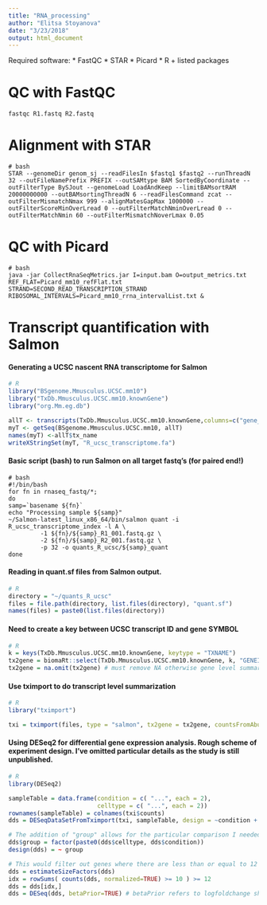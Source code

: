 ```yaml
---
title: "RNA_processing"
author: "Elitsa Stoyanova"
date: "3/23/2018"
output: html_document
---
```


Required software:
* FastQC
* STAR
* Picard
* R + listed packages

# QC with FastQC
```
fastqc R1.fastq R2.fastq
```

# Alignment with STAR
```
# bash
STAR --genomeDir genom_sj --readFilesIn $fastq1 $fastq2 --runThreadN 32 --outFileNamePrefix PREFIX --outSAMtype BAM SortedByCoordinate --outFilterType BySJout --genomeLoad LoadAndKeep --limitBAMsortRAM 20000000000 --outBAMsortingThreadN 6 --readFilesCommand zcat --outFilterMismatchNmax 999 --alignMatesGapMax 1000000 --outFilterScoreMinOverLread 0 --outFilterMatchNminOverLread 0 --outFilterMatchNmin 60 --outFilterMismatchNoverLmax 0.05
```

# QC with Picard
```
# bash
java -jar CollectRnaSeqMetrics.jar I=input.bam O=output_metrics.txt REF_FLAT=Picard_mm10_refFlat.txt STRAND=SECOND_READ_TRANSCRIPTION_STRAND RIBOSOMAL_INTERVALS=Picard_mm10_rrna_intervalList.txt &
```

# Transcript quantification with Salmon 

#### Generating a UCSC nascent RNA transcriptome for Salmon
``` r
# R
library("BSgenome.Mmusculus.UCSC.mm10")
library("TxDb.Mmusculus.UCSC.mm10.knownGene")
library("org.Mm.eg.db")

allT <- transcripts(TxDb.Mmusculus.UCSC.mm10.knownGene,columns=c("gene_id","tx_name"))
myT <- getSeq(BSgenome.Mmusculus.UCSC.mm10, allT)
names(myT) <-allT$tx_name
writeXStringSet(myT, "R_ucsc_transcriptome.fa")
```

#### Basic script (bash) to run Salmon on all target fastq's (for paired end!) 
```
# bash
#!/bin/bash
for fn in rnaseq_fastq/*;
do
samp=`basename ${fn}`
echo "Processing sample ${samp}"
~/Salmon-latest_linux_x86_64/bin/salmon quant -i R_ucsc_transcriptome_index -l A \
         -1 ${fn}/${samp}_R1_001.fastq.gz \
         -2 ${fn}/${samp}_R2_001.fastq.gz \
         -p 32 -o quants_R_ucsc/${samp}_quant
done 
```

#### Reading in quant.sf files from Salmon output. 
``` r
# R
directory = "~/quants_R_ucsc"
files = file.path(directory, list.files(directory), "quant.sf")
names(files) = paste0(list.files(directory))
```

#### Need to create a key between UCSC transcript ID and gene SYMBOL
``` r
# R
k = keys(TxDb.Mmusculus.UCSC.mm10.knownGene, keytype = "TXNAME")
tx2gene = biomaRt::select(TxDb.Mmusculus.UCSC.mm10.knownGene, k, "GENEID", "TXNAME")
tx2gene = na.omit(tx2gene) # must remove NA otherwise gene level summarization fails
```

#### Use tximport to do transcript level summarization
``` r
# R
library("tximport")

txi = tximport(files, type = "salmon", tx2gene = tx2gene, countsFromAbundance = "no")
```

#### Using DESeq2 for differential gene expression analysis. Rough scheme of experiment design. I've omitted particular details as the study is still unpublished.  
```r
# R
library(DESeq2)

sampleTable = data.frame(condition = c( "...", each = 2),
                         celltype = c( "...", each = 2))
rownames(sampleTable) = colnames(txi$counts)
dds = DESeqDataSetFromTximport(txi, sampleTable, design = ~condition + celltype + condition:celltype)

# The addition of "group" allows for the particular comparison I needed, e.g. combining timepoint and celltype
dds$group = factor(paste0(dds$celltype, dds$condition))
design(dds) = ~ group

# This would filter out genes where there are less than or equal to 12 samples with normalized counts greater than or equal to 10. You can do that to filter low expressed genes in order to speed up the process.
dds = estimateSizeFactors(dds)
idx = rowSums( counts(dds, normalized=TRUE) >= 10 ) >= 12
dds = dds[idx,]
dds = DESeq(dds, betaPrior=TRUE) # betaPrior refers to logfoldchange shrinkage.
```